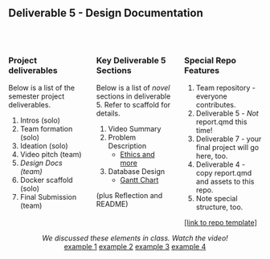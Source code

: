<!-- # Deliverable 5 - Design Documentation SP2025 -->


## Deliverable 5 - Design Documentation

<p>&nbsp;</p>

:::: {.columns}
::: {.column width="33%"}
### Project deliverables

Below is a list of the semester project deliverables.

1. Intros (solo)
1. Team formation (solo)
1. Ideation (solo)
1. Video pitch (team)
1. *Design Docs (team)*
1. Docker scaffold (solo)
1. Final Submission (team)

:::
::: {.column width="33%"}
### Key Deliverable 5 Sections

Below is a list of *novel* sections in deliverable 5. Refer 
to scaffold for details.

1. Video Summary
1. Problem Description
	- [Ethics and more](https://www.datacamp.com/blog/introduction-to-data-ethics)
1. Database Design
	- [Gantt Chart](https://mermaid.js.org/syntax/gantt.html)

(plus Reflection and README)
:::

::: {.column width="33%"}
### Special Repo Features

1. Team repository - everyone contributes.
1. Deliverable 5 - *Not* report.qmd this time!
1. Deliverable 7 - your final project will go here, too.
1. Deliverable 4 - copy report.qmd and assets to this repo.
1. Note special structure, too.

[[link to repo template]](https://github.com/cmsc-vcu/cmsc408-sp2025-semproj-template)

:::

::::

<center>
*We discussed these elements in class. Watch the video!*
</center>

<center>
[example 1](https://virginiacommonwealth.instructure.com/courses/105097/gradebook/speed_grader?assignment_id=1037296&student_id=109148)  [example 2](https://virginiacommonwealth.instructure.com/courses/105097/gradebook/speed_grader?assignment_id=1037296&student_id=118748)  [example 3](https://virginiacommonwealth.instructure.com/courses/105097/gradebook/speed_grader?assignment_id=1037296&student_id=38109)  [example 4](https://virginiacommonwealth.instructure.com/courses/105097/gradebook/speed_grader?assignment_id=1037296&student_id=66312)
</center>